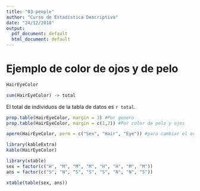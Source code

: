 ```yaml
---
title: "03-people"
author: "Curso de Estadística Descriptiva"
date: "24/12/2018"
output:
  pdf_document: default
  html_document: default
---
```


# Ejemplo de color de ojos y de pelo

```r
HairEyeColor

sum(HairEyeColor) -> total
```

El total de individuos de la tabla de datos es `r total`.

```r
prop.table(HairEyeColor, margin = 3) #Por genero
prop.table(HairEyeColor, margin = c(1,2)) #Por color de pelo y ojos
```

```r
aperm(HairEyeColor, perm = c("Sex", "Hair", "Eye")) #para cambiar el orden de las columnas con 'aperm'(array permutation)
```

```r
library(kableExtra)
kable(HairEyeColor)
```

```r
library(xtable)
sex = factor(c("H", "M", "M", "M", "H", "H", "M", "M"))
ans = factor(c("S", "N", "S", "S", "S", "N", "N", "S"))

xtable(table(sex, ans))
```

